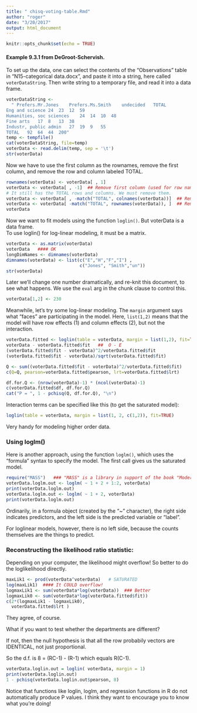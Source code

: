 ```yaml
---
title: " chisq-voting-table.Rmd"
author: "roger"
date: "3/20/2017"
output: html_document
---
```


```r
knitr::opts_chunk$set(echo = TRUE)
```

####   Example 9.3.1  from DeGroot-Schervish.

To set up the data, one can select the contents of the "Observations" table in "N15-categorical data.docx", and paste it into a string, here called `voterDataString`. Then write string to a temporary file, and read it into a data frame.
```r
voterDataString <- 
  "	Prefers.Mr.Jones	Prefers.Ms.Smith	undecided	TOTAL
Eng and science	24	23	12	59
Humanities, soc sciences	24	14	10	48
Fine arts	17	8	13	38
Industr, public admin	27	19	9	55
TOTAL	92	64	44	200"
temp <- tempfile()
cat(voterDataString, file=temp)
voterData <- read.delim(temp, sep = '\t')
str(voterData)
```

Now we have to use the first column as the rownames, remove the first column, and remove the row and column labeled TOTAL.

```r
rownames(voterData) <- voterData[ , 1]
voterData <- voterData[ , -1]  ## Remove first column (used for row names)
# It still has the TOTAL rows and columns. We must remove them.
voterData <- voterData[ , -match("TOTAL", colnames(voterData))]  ## Remove first column (used for row names)
voterData <- voterData[ -match("TOTAL", rownames(voterData)), ]  ## Remove first column (used for row names)
voterData
```


Now we want to fit models using the function `loglin()`.
But voterData is a data frame.  
To use loglin() for log-linear modeling, it must be a matrix.
```r
voterData <- as.matrix(voterData)
voterData   #### OK
longDimNames <- dimnames(voterData)
dimnames(voterData) <- list(c("E","H","F","I") , 
                            c("Jones", "Smith","un"))
str(voterData)
```

Later we'll change one number dramatically, and re-knit this document, to see what happens. We use the `eval` arg in the chunk clause to control this. 

```r
voterData[1,2] <- 230  
```

Meanwhile, let's try some log-linear modeling. The `margin` argument says what "faces" are participating in the model. Here, `list(1,2)` means that the model will have row effects (1) and column effects (2), but not the interaction.
```r
voterData.fitted <- loglin(table = voterData, margin = list(1,2), fit=TRUE)
voterData - voterData.fitted$fit   ##  O - E
(voterData.fitted$fit - voterData)^2/voterData.fitted$fit
(voterData.fitted$fit - voterData)/sqrt(voterData.fitted$fit)

Q <- sum((voterData.fitted$fit - voterData)^2/voterData.fitted$fit)
c(Q=Q, pearson=voterData.fitted$pearson, lrt=voterData.fitted$lrt)

df.for.Q <- (nrow(voterData)-1) * (ncol(voterData)-1)
c(voterData.fitted$df, df.for.Q)
cat("P = ", 1 - pchisq(Q, df.for.Q), "\n")
```
Interaction terms can be specified like this (to get the saturated model):
```r
loglin(table = voterData, margin = list(1, 2, c(1,2)), fit=TRUE)
```

Very handy for modeling higher order data.

### Using loglm() ###

Here is another approach, using the function `loglm()`, which uses the "formula" syntax to specify the model.  The first call gives us the saturated model.
```r
require("MASS")   ### "MASS" is a library in support of the book "Modern Applied Statistics with S-Plus", Venables and Ripley.
voterData.loglm.out <- loglm( ~ 1 + 2 + 1:2, voterData)
print(voterData.loglm.out)
voterData.loglm.out <- loglm( ~ 1 + 2, voterData)
print(voterData.loglm.out)
```

Ordinarily, in a formula object (created by the "~" character), the right side indicates predictors, and the left side is the predicted variable or "label".

For loglinear models, however, there is no left side, because the counts themselves are the things to predict.

###  Reconstructing the likelihood ratio statistic: ###
Depending on your computer, the likelihood might overflow!
So better to do the loglikelihood directly.

```r
maxLik1 <- prod(voterData^voterData)   # SATURATED
log(maxLik1)  #### It COULD overflow!
logmaxLik1 <- sum(voterData*log(voterData))  ### Better
logmaxLik0 <- sum(voterData*log(voterData.fitted$fit))
c(2*(logmaxLik1 - logmaxLik0),
  voterData.fitted$lrt )
```
 They agree, of course.

  What if you want to test whether the departments are different?  

  If not, then the null hypothesis is that all the row probabily vectors are IDENTICAL, not just proportional.

  So the d.f. is 8 = (RC-1) - (R-1) which equals R(C-1).

```r
voterData.loglin.out = loglin( voterData, margin = 1)
print(voterData.loglin.out)
1 - pchisq(voterData.loglin.out$pearson, 8)
```

Notice that functions like loglin, loglm, and regression functions in R do not automatically produce P values. I think they want to encourage you to know what you're doing!


